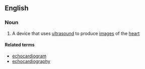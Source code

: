 ==English==

===Noun===
{{en-noun}}

#{{medicine}} A device that uses [[ultrasound]] to produce [[image]]s of the [[heart]]

====Related terms====
*[[echocardiogram]]
*[[echocardiography]]